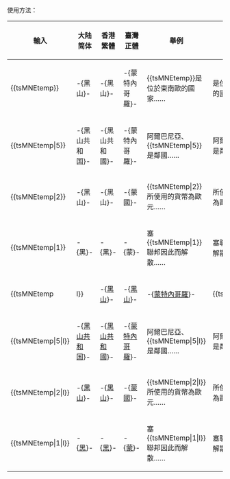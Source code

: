 <includeonly>{{tsGeneric|
select={{{1}}}|
type={{{2}}}|
link=蒙特內哥羅|
default=zh-hant:蒙特內哥羅;zh-hk:黑山;zh-hans:黑山|
opt5=5|
text5=zh-hant:蒙特內哥羅;zh-hk:黑山共和國;zh-hans:黑山共和国|
opt2=2|
text2=zh-hant:蒙國;zh-hk:黑山;zh-hans:黑山|
opt1=1|
text1=zh-hant:蒙;zh-hk:黑;zh-hans:黑}}</includeonly><noinclude>
使用方法：
{| class="wikitable" 
|-
! 輸入
! 大陆简体
! 香港繁體
! 臺灣正體
! 舉例
! 測試
|-
| <nowiki>{{tsMNEtemp}}</nowiki>
| -{黑山}-
| -{黑山}-
| -{蒙特內哥羅}-
| <nowiki>{{tsMNEtemp}}</nowiki>是位於東南歐的國家……
| {{tsMNEtemp}}是位於東南歐的國家……
|-
| <nowiki>{{tsMNEtemp|5}}</nowiki>
| -{黑山共和国}-
| -{黑山共和國}-
| -{蒙特內哥羅}-
| 阿爾巴尼亞、<nowiki>{{tsMNEtemp|5}}</nowiki>是鄰國……
| 阿爾巴尼亞、{{tsMNEtemp|5}}是鄰國……
|-
| <nowiki>{{tsMNEtemp|2}}</nowiki>
| -{黑山}-
| -{黑山}-
| -{蒙國}-
| <nowiki>{{tsMNEtemp|2}}</nowiki>所使用的貨幣為歐元……
| {{tsMNEtemp|2}}所使用的貨幣為歐元……
|-
| <nowiki>{{tsMNEtemp|1}}</nowiki>
| -{黑}-
| -{黑}-
| -{蒙}-
| 塞<nowiki>{{tsMNEtemp|1}}</nowiki>聯邦因此而解散……
| 塞{{tsMNEtemp|1}}聯邦因此而解散……
|-
| <nowiki>{{tsMNEtemp||l}}</nowiki>
| -{[[蒙特內哥羅|黑山]]}-
| -{[[蒙特內哥羅|黑山]]}-
| -{[[蒙特內哥羅]]}-
| <nowiki>{{tsMNEtemp||l}}</nowiki>是位於東南歐的國家……
| {{tsMNEtemp||l}}是位於東南歐的國家……
|-
| <nowiki>{{tsMNEtemp|5|l}}</nowiki>
| -{[[蒙特內哥羅|黑山共和国]]}-
| -{[[蒙特內哥羅|黑山共和國]]}-
| -{[[蒙特內哥羅]]}-
| 阿爾巴尼亞、<nowiki>{{tsMNEtemp|5|l}}</nowiki>是鄰國……
| 阿爾巴尼亞、{{tsMNEtemp|5|l}}是鄰國……
|-
| <nowiki>{{tsMNEtemp|2|l}}</nowiki>
| -{[[蒙特內哥羅|黑山]]}-
| -{[[蒙特內哥羅|黑山]]}-
| -{[[蒙特內哥羅|蒙國]]}-
| <nowiki>{{tsMNEtemp|2|l}}</nowiki>所使用的貨幣為歐元……
| {{tsMNEtemp|2|l}}所使用的貨幣為歐元……
|-
| <nowiki>{{tsMNEtemp|1|l}}</nowiki>
| -{[[蒙特內哥羅|黑]]}-
| -{[[蒙特內哥羅|黑]]}-
| -{[[蒙特內哥羅|蒙]]}-
| 塞<nowiki>{{tsMNEtemp|1|l}}</nowiki>聯邦因此而解散……
| 塞{{tsMNEtemp|1|l}}聯邦因此而解散……
|}</noinclude>
